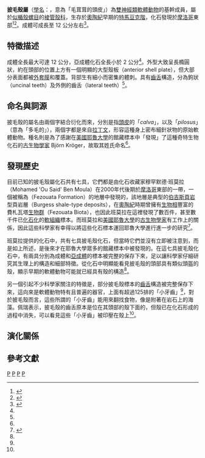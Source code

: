 {{Automatic Taxobox
| taxon = Calvapilosa
| authority = Vinther ''et al.'', 2017
| fossil_range = [[奧陶紀|奧陶紀]]早期<ref name = Vinther/>, {{fossilrange|478}}
| type_species = '''克氏披毛殼<br> ''Calvapilosa kroegeri'''''
| type_species_authority = Vinther, Parry, Briggs & Van Roy, 2017
}}

'''披毛殼屬'''（[[學名|學名]]：{{lang|la|''Calvapilosa''}}，意為「毛茸茸的頭皮」）為[[雙神經亞門|雙神經類]][[軟體動物|軟體動物]]的基幹成員，屬於[[似楯殼螺目|似楯殼螺目]]的[[棱管殼科|棱管殼科]]，生存於[[奧陶紀|奧陶紀]]早期的[[特馬豆克階|特馬豆克階]]，化石發現於[[摩洛哥|摩洛哥]]東部<ref name = Vinther>{{cite journal | author = Vinther, J.; Parry, L.; Briggs, D. E. G.; Van Roy, P. | title = "Ancestral morphology of crown-group molluscs revealed by a new Ordovician stem aculiferan" | journal = [[自然_(期刊)|Nature]] | year = 2017 | volume = 542 | issue = 7642 | pages = 471-474 | doi = 10.1038/nature21055 | issn = 0028-0836 | url = https://www.nature.com/articles/nature21055 | access-date = 2021-04-07 | archive-date = 2021-09-30 | archive-url = https://web.archive.org/web/20210930091541/https://www.nature.com/articles/nature21055 | dead-url = no }}</ref><ref>{{cite journal | author = Van Roy, P.; Orr, P. J.; Botting, J. P.; Muir, L. A.; Vinther, J.; Lefebvre, B.; El Hariri, K.; Briggs, D. E. G. | title = "Ordovician faunas of Burgess Shale type" | journal = [[自然_(期刊)|Nature]] | volume = 465 | year = 2010 | pages = 215–218 | doi = 10.1038/nature09038 | issn = 0028-0836 | url = https://www.researchgate.net/publication/44593276_Ordovician_faunas_of_Burgess_Shale_type | access-date = 2017-02-13 | archive-date = 2017-02-14 | archive-url = https://web.archive.org/web/20170214003049/https://www.researchgate.net/publication/44593276_Ordovician_faunas_of_Burgess_Shale_type | dead-url = no }}</ref>。成體可成長至 12 公分左右<ref name = theguardian>{{cite news | url = https://www.theguardian.com/science/2017/feb/06/newly-discovered-slug-looks-like-a-hairy-toe-and-could-reveal-the-ancestry-of-molluscs-calvapiloa-kroegeri | author = Nicola Davis | work = [[衛報|The Guardian]] | title = "Lumpy, hairy, toe-like fossil could reveal the evolution of molluscs" | date = February 6, 2017 | accessdate = 2017-02-13 | archive-date = 2020-11-12 | archive-url = https://web.archive.org/web/20201112022043/http://www.theguardian.com/science/2017/feb/06/newly-discovered-slug-looks-like-a-hairy-toe-and-could-reveal-the-ancestry-of-molluscs-calvapiloa-kroegeri | dead-url = no }}</ref>。

== 特徵描述 ==
成體全長最大可達 12 公分，亞成體化石全長小於 2 公分<ref name = theguardian/>。外型大致呈長橢圓狀，約在頭部的位置上方有一個明顯的大型殼板（anterior shell plate），但大部分表面都被[[外套膜|外套膜]]和{{link-en|骨片|Sclerites}}覆蓋。背部生有細小而密集的體刺。具有[[齒舌|齒舌]]構造，分為鉤狀（uncinal teeth）及外側的齒舌（lateral teeth）<ref name = Vinther/>。

== 命名與詞源 ==
披毛殼的屬名由兩個字結合衍化而來，分別是指[[頭皮|頭皮]]的「''calva''」，以及「''pilosus''」（意為「多毛的」），兩個字都是來自[[拉丁文|拉丁文]]，形容這種身上密布細針狀物的原始軟體動物。種名則是為了感謝在[[美國|美國]][[耶魯大學|耶魯大學]]的館藏標本中「發現」了這種奇特生物化石的[[古生物學家|古生物學家]] Björn Kröger，故取其姓氏命名<ref name = Vinther/>。

== 發現歷史 ==
目前已知的披毛殼屬化石共有七具，它們都是由化石收藏家穆罕默德·班莫拉（Mohamed 'Ou Said' Ben Moula）在2000年代後期於[[摩洛哥|摩洛哥]]東部的{{link-en|札戈拉|Zagora, Morocco}}一帶，一個被稱為{{link-en|費札瓦塔組|Fezouata Formation}}（Fezouata Formation）的地層中發現的，該地層是典型的[[伯吉斯頁岩|伯吉斯頁岩]]型頁岩層（Burgess shale-type deposits），在[[奧陶紀|奧陶紀]]時期曾擁有[[生物相|生物相]]豐富的費札瓦塔[[生物群|生物群]]（Fezouata Biota），也因此班莫拉在這裡發現了數百件，甚至數千件已[[化石#形成|化石化]]的[[軟組織|軟組織]]標本。而班莫拉和[[美國|美國]][[耶魯大學|耶魯大學]]的[[古生物學家|古生物學家]]有工作上的關係，因此這些科學家有幸得以將這些化石標本運回耶魯大學進行進一步的研究<ref name = Livescience>{{cite news | url = http://www.livescience.com/57768-ancient-spiky-slug-explains-mollusk-evolution.html | author = Laura Geggel | work = Live Science | title = "478-Million-Year-Old Spiky Slug Solves Long-Held Mollusk Mystery" | date = February 6, 2017 | accessdate = 2017-02-13 | archive-date = 2020-12-25 | archive-url = https://web.archive.org/web/20201225034348/https://www.livescience.com/57768-ancient-spiky-slug-explains-mollusk-evolution.html | dead-url = no }}</ref>。

班莫拉提供的化石中，共有七具披毛殼化石，但當時它們並沒有立即被注意到，而是如上所述，是後來才在耶魯大學眾多的館藏標本中被發現的。在這七具披毛殼化石中，有兩具分別為成體和[[亞成體|亞成體]]的標本被完整的保存下來，足以讓科學家仔細研究其生理上的構造和細部特徵。從化石中明顯能看見披毛殼的頭部具有類似頭盔的殼，顯示早期的軟體動物可能就已經具有殼的構造<ref name = Livescience/>。

另一個引起不少科學家關注的特徵是，部分披毛殼標本的[[齒舌|齒舌]]構造被完整保存下來，這向來是軟體動物特有且普遍的器官，上面有超過125排的「小牙齒」<ref name = theguardian/>，對於披毛殼而言，這些所謂的「小牙齒」能用來翻找食物，像是附著在岩石上的海藻。佩瑞表示，披毛殼的齒舌原本是位在其頭部的殼下面的，但殼已在化石形成的過程中消失，可以看見這些「小牙齒」被印壓在殼上<ref name = Livescience/>。

== 演化關係 ==
{{clade| style=font-size:100%;line-height:120%
|1={{clade
   |1={{clade
      |1={{clade
         |1={{clade
           |1={{clade
             |1=[[無殼綱|無殼綱]] <small>Aplacophora （包含絕大多數現存的深海軟體動物）</small>
             |2={{clade
               |1={{clade
                 |1=[[多殼綱|多殼綱]] <small>Polyplacophora （包含現存的[[石鱉目|石鱉]]）</small>
                 |2={{clade
                   |1= <small>''Protobalanus''</small>
                   |2= <small>''Polysacos''</small> }} }}
               |2= <small>''Echinochiton''</small>}} }} 
           |2=[[霍爾克殼屬|霍爾克殼屬]] <small>''Halkieria''</small> }} }}
         |2=[[直鐮殼屬|直鐮殼屬]] <small>''Orthrozanclus''</small> }}
      |2={{clade
         |1=[[棱管殼屬|棱管殼屬]] <small>''Siphogonuchites''</small>
         |2='''披毛殼屬 <small>''Calvapilosa'''''</small> }} }}
   |2=[[有殼亞門|有殼亞門]] <small>Conchifera （包含絕大多數現存的有殼軟體動物，如[[蝸牛|蝸牛]]、[[蛞蝓|蛞蝓]]、[[蛤蜊|蛤蜊]]、[[墨斗魚|烏賊]]等）</small>
}}

== 參考文獻 ==
{{Reflist}}

{{Taxonbar}}

[[Category:棱管殼科|P]]
[[Category:軟體動物門|P]]
[[Category:奧陶紀動物|P]]
[[Category:_2017年描述的分类群|P]]